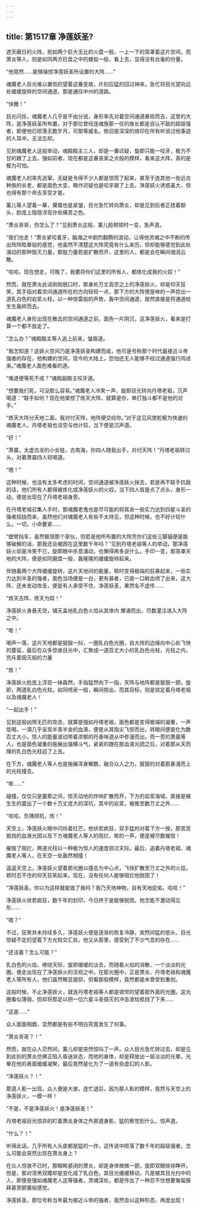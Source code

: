 ```yaml
---
---
---
```

title: 第1517章 净莲妖圣?
---



遮天蔽日的火阵，宛如两个巨大无比的火盘一般，一上一下的笼罩着这片空间，而萧炎等人，则是如同两方巨盘之中的蝼蚁一般，看上去，显得没有丝毫的份量。

“他竟然……能够操控净莲妖圣所设置的大阵……”

魂魔老人目光难以置信的望着这番变故，片刻后猛的回过神来，急忙将目光望向远处缓缓旋转的空间通道，那是通往中州的道路。

“快撤！”

目光闪烁，魂魔老人几乎是不由分说，身形率先对着空间通道暴掠而去，这里的大阵，是净莲妖圣所布置，对于那位曾经连魂族那一任的族长都是自认不敌的超级强者，即便他已陨落无数岁月，可那等威名，依旧是深深的烙印在所有听说过他事迹的人耳中，无法忘却。

见到魂魔老人这般举动，魂殿殿主三人，却是一番迟疑，旋即只能一咬牙，极为不甘的跟了上去，强如前者，现在都是这番丧家之犬般的模样，看来这大阵，真的是极为可怕。

魂魔老人的率先逃窜，无疑是令得不少人都是惊慌了起来，甚至于连其他一些远古种族的长老，都是面色大变，略作迟疑也是咬牙跟了上去，净莲妖火诱惑虽大，但也得有那个命去享受才是。

薰儿等人望着一幕，黛眉也是紧皱，目光急忙转向萧炎，却是见到后者正捂着额头，脸庞上隐隐浮现许些痛苦之色。

“萧炎哥哥，你怎么了？”见到萧炎这般，薰儿脸颊顿时一变，急声道。

“我们也走！”萧炎紧咬着牙，脑海之中剧烈翻腾的波动，让得他灵魂之中不断的传出阵阵眩晕般的感觉，他虽然不清楚这大阵究竟有什么来历，但却能够感觉到此处涌动的那种毁灭力量，那股力量若是扩散而开，这里的人，都是会在瞬间烟消云散。

“哈哈，现在想走，可晚了，我要将你们这里的所有人，都炼化成我的火奴！”

然而，就在萧炎此话刚刚脱口时，那身处万丈高空之上的净莲妖火，却是仰天狂笑，其手指对着空间通道所在的方向轻轻一点，那下方的大阵便是咻的一声掠出一道乳白色的岩浆火柱，以一种惊雷般的声势，轰中空间通道，居然直接是将通道给生生轰碎而去。

魂魔老人身形出现在散去的空间通道之前，面色一片阴沉，这净莲妖火，看来是打算一个都不放走了。

“怎么办？”魂殿殿主等人追上前来，皱眉道。

“我怎知道？这妖火空间乃是净莲妖圣构建而成，他可是号称那个时代最接近斗帝强者的存在，他构建的空间，现今的大陆上，恐怕还无人能够不经过通道强行闯进来。”魂魔老人面色难看的道。

“难道便等死不成？”魂殿副殿主咬牙道。

“想要我们死，可没那么容易。”魂魔老人冷笑一声，旋即目光转向丹塔老祖，沉声喝道：“联手如何？现在他掌控了炼天大阵，就算是你，单打独斗都不是他的对手。”

“炼天大阵分天地二面，我对付天阵，地阵便交给你。”对于这见风使舵极为快速的魂魔老人，丹塔老祖也没空与他计较，当下便是沉声道。

“好！”

“萧晨，太虚古龙的小女娃，古南海，你四人随我出手，对付天阵！”丹塔老祖转过头，对着萧晨四人轻喝道。

“嗯！”

这种时候，也没有太多考虑的时间，空间通道被净莲妖火抹去，若是再不联手抗敌的话，他们所有人都得被炼化成净莲妖火的火奴，当下四人皆是点了点头，身形一动，便是出现在了丹塔老祖身旁。

在丹塔老祖召集人手时，那魂魔老鬼也是尽可能的将其余一些实力达到四星斗圣的强者招拢而来，虽然他们对魂魔老人有些不太待见，但这种时候，也不好计较什么，一切，小命要紧……

“螳臂挡车，虽然极恨那个家伙，但若是他所布置的大阵凭你们这些三脚猫便是能够破解的话，那我还会被困在这里数千年吗？”见到丹塔老祖等人的举动，那净莲妖火却是冷笑不已，旋即眼中杀意涌动，也懒得再多说什么，手印一变，那笼罩天地的大阵，便是如同磨盘一般，轰隆隆的缓缓旋转起来。

伴随着两个大阵缓缓旋转，这片天地间的能量，顿时变得极端的狂暴起来，一些实力达到半圣的强者，面色当场便是一白，更有甚者，已是一口鲜血喷了出来，这大阵，还未发动攻击，便是有人承受不住，净莲妖圣，果然名不虚传……

“炼天古阵，炼天为奴！”

净莲妖火身悬天空，铺天盖地乳白色火焰从其体内 爆涌而出，尽数灌注进入大阵之中。

“嘭！”

喝声一落，这片天地都是狠狠一抖，一圈乳白色光圈，自大阵的边缘向中心处飞快的蔓延，最后在众多惊骇目光中，汇聚成一道百丈大小的乳白色光柱，光柱之内，充斥着毁灭般的力量

“炼！”

净莲妖火脸庞上浮现一抹森然，手指猛然向下一指，天阵与地阵都是狠狠一颤，旋即，两道乳白色光柱，如同喷泉一般，瞬间掠出，而其目标，则是锁定着丹塔老祖以及魂魔老人！

“一起出手！”

见到这般凶悍无匹的攻击，就算是强如丹塔老祖，面色都是变得极端的凝重，一声低喝，一滴几乎呈现半青半金的血液，便是从其指尖飞掠而出，转眼间便是化为数百丈大小，惊人的能量波动带着浓郁的丹香味道从中弥漫而出。而一旁的萧晨等人，也是面色凝重的施展出强横斗气，紧紧的跟在那血液光团之后，对着那从天而降的乳白色光柱迎了上去。

在下方，魂魔老人等人也是施展浑身解数，融合众人之力，狠狠的对着那暴涌而上的光柱撞去。

“嘭……”

碰撞，仅仅只是霎那之间，惊天动地的炸响扩散而开，下方的岩浆海域，直接是被生生的震出了一个数十万丈庞大的深坑，其中的岩浆，被推至数万丈之外……

“哈哈，负隅顽抗，炼！”

天空上，净莲妖火眼中闪烁着红芒，他状若疯狂，双手猛的对着下方一按，那苦苦抵挡的血液光团以及下方魂魔老人等人的阻拦，嘭的一声，便是被尽数摧毁！

摧毁了阻拦，两道光柱以一种极为惊人的速度掠过天际。最后，追着丹塔老祖、魂魔老人等人，在天空一处轰然相撞！

遥遥天空上，净莲妖火望着那光圈以撞击为中心点，飞快扩散至万丈之外的火焰，顿时忍不住的仰天狂笑起来，现在，没有任何人能够阻拦他脱困了！

“净莲妖圣，你以为这样就能毁了我吗？我乃天地神物，自有天地庇佑，哈哈！”

净莲妖火状若疯狂，数千年的封印，今日终于是能够脱困，他怎能不激动得忘形……

“嗯？”

不过，狂笑并未持续多久，净莲妖火便是逐渐的恢复冷静，突然间猛的低头，目光惊疑不定的望着下方光柱交汇处，他又从那里，感受到了不少气息的存在……

“还活着？怎么可能？”

乳白色的火焰，缭绕天际，旋即缓缓的淡去，而随着火焰的消散，一个淡淡的光圈，便走出现在了净莲妖火的注视之中。在那光圈中，正是萧炎、丹塔老祖和魂魔老人等所有人，他们虽然略显狼狈，但看那般模样，竟然都是未曾受到重创。

这般时候，不止净莲妖火，就连丹塔老祖等人都是错愕的望着那外面的光圈。这光圈看似薄弱，但却将那足以把一位六星斗圣毁灭的冲击波给抵挡了下来……

“这是……”

众人面面相觑，显然都是有些不明白究竟发生了何事。

“萧炎哥哥？！”

然而，就在众人茫然间，薰儿却是突然惊叫了一声。众人目光急忙转过去，却是见到此刻的萧炎仿佛正陷入昏迷状态，而他的身体，却是释放出一层淡淡的光晕。光晕在他的表面缓缓凝聚，最后竟然是化为了一道有些虚幻的人影。

“净莲妖火？！”

那道人影一出现，众人便是大骇，连忙退后，因为那人影的模样，竟然与天空上的净莲妖火，一模一样！

“不是，不是净莲妖火！是净莲妖圣！”

丹塔老祖目光惊异的盯着萧炎身体之外那道身影，猛的察觉到什么，惊声道。

“什么？！”

听得此话，几乎所有人头皮都是猛的一炸，这传说中陨落了数千年的超级强者，怎么可能会突然出现在萧炎身上？

在众人惊骇不已时，那眼眸紧闭的萧炎，却是身体微微一颤，旋即双眼徐徐睁开。但是，那对漆黑双瞳却是变化成了乳白色，其目光缓缓移动，凡是被其目光扫中的人，即便是强如魂魔老人这等强者，灵魂深处，都是传出了一种忍不住想要匍匐膜拜甚至颤粟般感觉。

净莲妖圣，那位号称当年最为接近斗帝的强者，竟然会以这种形态，再度出现！